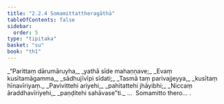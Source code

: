 ```yaml
---
title: "2.2.4 Somamittattheragāthā"
tableOfContents: false
sidebar:
  order: 5
type: "tipitaka"
basket: "su"
book: "th1"
---
```



<DynamicBreadcrumb />

<Division number="147" book="th1">

<Paragraph number="315" type="verses" book="th1">
_“Parittaṃ dārumāruyha,_  
_yathā sīde mahaṇṇave;_  
_Evaṃ kusītamāgamma,_  
_sādhujīvīpi sīdati;_  
_Tasmā taṃ parivajjeyya,_  
_kusītaṃ hīnavīriyaṃ._  

</Paragraph>

</Division>
<Division number="148" book="th1">

<Paragraph number="316" type="verses" book="th1">
_Pavivittehi ariyehi,_  
_pahitattehi jhāyibhi;_  
_Niccaṃ āraddhavīriyehi,_  
_paṇḍitehi sahāvase”ti._  


</Paragraph>
</Division>

<Paragraph number="317" type="center" book="th1">
…  Somamitto thero… .
</Paragraph>